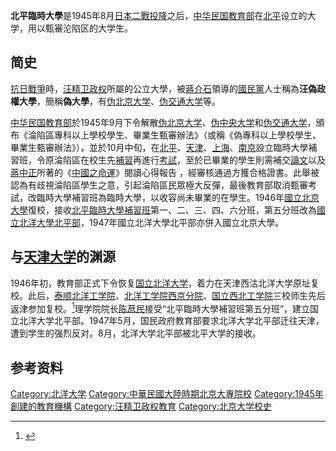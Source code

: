 '''北平臨時大學'''是1945年8月[[日本二戰投降|日本二戰投降]]之后，[[中华民国教育部|中华民国教育部]]在[[北平|北平]]设立的大学，用以甄審沦陷区的大学生。

==简史==
[[抗日戰爭|抗日戰爭]]時，[[汪精卫政权|汪精卫政权]]所屬的公立大學，被[[蔣介石|蔣介石]]領導的[[國民黨|國民黨]]人士稱為'''汪偽政權大學'''，簡稱'''偽大學'''，有[[国立北京大学_(汪精卫政权)|伪北京大学]]、[[交通大学_(汪精卫政权)|伪交通大学]]等。

[[中华民国教育部|中华民国教育部]]於1945年9月下令解散[[国立北京大学_(汪精卫政权)|伪北京大学]]、[[中央大学_(汪精卫政权)|伪中央大学]]和[[交通大学_(汪精卫政权)|伪交通大学]]，頒布《淪陷區專科以上學校學生、畢業生甄審辦法》（或稱《偽專科以上學校學生、畢業生甄審辦法》），並於10月中旬，在[[北平|北平]]、[[天津|天津]]、[[上海|上海]]、[[南京|南京]]設立臨時大學補習班，令原淪陷區在校生先[[補習|補習]]再進行[[考試|考試]]，至於已畢業的學生則需補交[[論文|論文]]以及[[蔣中正|蔣中正]]所著的《[[中國之命運|中國之命運]]》閱讀心得報告 ，經審核通過方獲合格證書。此舉被認為有歧視淪陷區學生之意，引起淪陷區民眾極大反彈，最後教育部取消甄審考試，改臨時大學補習班為臨時大學，以收容尚未畢業的在學生。1946年[[國立北京大學|國立北京大學]]復校，接收[[北平臨時大學補習班|北平臨時大學補習班]]第一、二、三、四、六分班，第五分班改為[[國立北洋大學北平部|國立北洋大學北平部]]，1947年國立北洋大學北平部亦併入國立北京大學。

==与[[天津大学|天津大学]]的渊源==
1946年初，教育部正式下令恢复[[国立北洋大学|国立北洋大学]]，着力在天津西沽北洋大学原址复校。此后，[[泰顺北洋工学院|泰顺北洋工学院]]、[[北洋工学院西京分院|北洋工学院西京分院]]、[[国立西北工学院|国立西北工学院]]三校师生先后返津参加复校。<ref>{{Cite web |url=http://www.tju.edu.cn/xxgk/history/# |title=北洋大学-天津大学大事年表 |access-date=2013-12-17 |archive-url=https://web.archive.org/web/20131217021709/http://www.tju.edu.cn/xxgk/history/ |archive-date=2013-12-17 |dead-url=yes }}</ref>理学院院长[[陈荩民|陈荩民]]接受“北平臨時大學補習班第五分班”，建立国立北洋大学北平部。1947年5月，国民政府教育部要求北洋大学北平部迁往天津，遭到学生的强烈反对。8月，北洋大学北平部被北平大学的接收。

== 参考资料 ==
{{reflist|2}}
{{天津大学}}

[[Category:北洋大学|Category:北洋大学]]
[[Category:中華民國大陸時期北京大專院校|Category:中華民國大陸時期北京大專院校]]
[[Category:1945年創建的教育機構|Category:1945年創建的教育機構]]
[[Category:汪精卫政权教育|Category:汪精卫政权教育]]
[[Category:北京大学校史|Category:北京大学校史]]